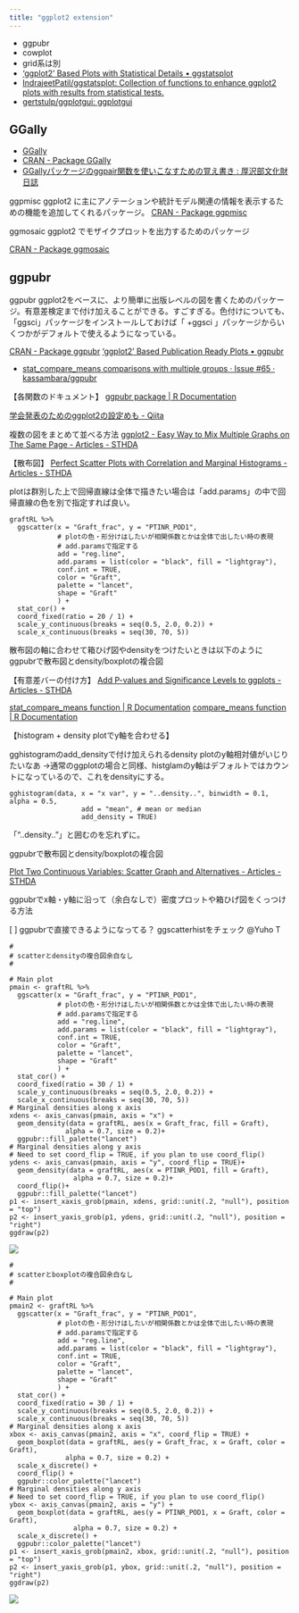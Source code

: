 ```yaml
---
title: "ggplot2 extension"
---
```


- ggpubr
- cowplot
- grid系は別
- ['ggplot2' Based Plots with Statistical Details • ggstatsplot](https://indrajeetpatil.github.io/ggstatsplot/)
- [IndrajeetPatil/ggstatsplot: Collection of functions to enhance ggplot2 plots with results from statistical tests.](https://github.com/IndrajeetPatil/ggstatsplot)
- [gertstulp/ggplotgui: ggplotgui](https://github.com/gertstulp/ggplotgui)


## GGally

- [GGally](http://ggobi.github.io/ggally/)
- [CRAN - Package GGally](https://cran.r-project.org/web/packages/GGally/index.html)
- [GGallyパッケージのggpair関数を使いこなすための覚え書き : 厚沢部文化財日誌](https://assabu.exblog.jp/28933942/)

ggpmisc
ggplot2 に主にアノテーションや統計モデル関連の情報を表示するための機能を追加してくれるパッケージ。
[CRAN - Package ggpmisc](https://cran.r-project.org/web/packages/ggpmisc/index.html)

ggmosaic
ggplot2 でモザイクプロットを出力するためのパッケージ

[CRAN - Package ggmosaic](https://cran.r-project.org/web/packages/ggmosaic/)


## ggpubr

ggpubr
ggplot2をベースに、より簡単に出版レベルの図を書くためのパッケージ。有意差検定まで付け加えることができる。すごすぎる。色付けについても、「ggsci」パッケージをインストールしておけば「 +ggsci 」パッケージからいくつかがデフォルトで使えるようになっている。

[CRAN - Package ggpubr](https://cran.r-project.org/web/packages/ggpubr/index.html)
['ggplot2' Based Publication Ready Plots • ggpubr](https://rpkgs.datanovia.com/ggpubr/index.html)

- [stat_compare_means comparisons with multiple groups · Issue #65 · kassambara/ggpubr](https://github.com/kassambara/ggpubr/issues/65)

【各関数のドキュメント】
[ggpubr package | R Documentation](https://www.rdocumentation.org/packages/ggpubr/versions/0.2)

[学会発表のためのggplot2の設定めも - Qiita](https://qiita.com/uri/items/615653e83642d7e475de)

複数の図をまとめて並べる方法
[ggplot2 - Easy Way to Mix Multiple Graphs on The Same Page - Articles - STHDA](http://www.sthda.com/english/articles/24-ggpubr-publication-ready-plots/81-ggplot2-easy-way-to-mix-multiple-graphs-on-the-same-page/)

【散布図】
[Perfect Scatter Plots with Correlation and Marginal Histograms - Articles - STHDA](http://www.sthda.com/english/articles/24-ggpubr-publication-ready-plots/78-perfect-scatter-plots-with-correlation-and-marginal-histograms/)

plotは群別した上で回帰直線は全体で描きたい場合は「add.params」の中で回帰直線の色を別で指定すれば良い。

    graftRL %>%
      ggscatter(x = "Graft_frac", y = "PTINR_POD1",
                # plotの色・形分けはしたいが相関係数とかは全体で出したい時の表現
                # add.paramsで指定する
                add = "reg.line",
                add.params = list(color = "black", fill = "lightgray"),
                conf.int = TRUE,
                color = "Graft",
                palette = "lancet",
                shape = "Graft"
                ) +
      stat_cor() +
      coord_fixed(ratio = 20 / 1) +
      scale_y_continuous(breaks = seq(0.5, 2.0, 0.2)) +
      scale_x_continuous(breaks = seq(30, 70, 5))

散布図の軸に合わせて箱ひげ図やdensityをつけたいときは以下のように
ggpubrで散布図とdensity/boxplotの複合図

【有意差バーの付け方】
[Add P-values and Significance Levels to ggplots - Articles - STHDA](http://www.sthda.com/english/articles/24-ggpubr-publication-ready-plots/76-add-p-values-and-significance-levels-to-ggplots/)

[stat_compare_means function | R Documentation](https://www.rdocumentation.org/packages/ggpubr/versions/0.2/topics/stat_compare_means)
[compare_means function | R Documentation](https://www.rdocumentation.org/packages/ggpubr/versions/0.2/topics/compare_means)


【histogram + density plotでy軸を合わせる】

gghistogramのadd_densityで付け加えられるdensity plotのy軸相対値がいじりたいなあ
→通常のggplotの場合と同様、histglamのy軸はデフォルトではカウントになっているので、これをdensityにする。

    gghistogram(data, x = "x var", y = "..density..", binwidth = 0.1, alpha = 0.5,
                      add = "mean", # mean or median
                      add_density = TRUE)

      
「"..density.."」と囲むのを忘れずに。



ggpubrで散布図とdensity/boxplotの複合図

[Plot Two Continuous Variables: Scatter Graph and Alternatives - Articles - STHDA](http://www.sthda.com/english/articles/32-r-graphics-essentials/131-plot-two-continuous-variables-scatter-graph-and-alternatives/)

ggpubrでx軸・y軸に沿って（余白なしで）密度プロットや箱ひげ図をくっつける方法

[ ] ggpubrで直接できるようになってる？ ggscatterhistをチェック @Yuho T 


    #
    # scatterとdensityの複合図余白なし
    #
    
    # Main plot
    pmain <- graftRL %>%
      ggscatter(x = "Graft_frac", y = "PTINR_POD1",
                # plotの色・形分けはしたいが相関係数とかは全体で出したい時の表現
                # add.paramsで指定する
                add = "reg.line",
                add.params = list(color = "black", fill = "lightgray"),
                conf.int = TRUE,
                color = "Graft",
                palette = "lancet",
                shape = "Graft"
                ) +
      stat_cor() +
      coord_fixed(ratio = 30 / 1) +
      scale_y_continuous(breaks = seq(0.5, 2.0, 0.2)) +
      scale_x_continuous(breaks = seq(30, 70, 5))
    # Marginal densities along x axis
    xdens <- axis_canvas(pmain, axis = "x") +
      geom_density(data = graftRL, aes(x = Graft_frac, fill = Graft),
                  alpha = 0.7, size = 0.2)+
      ggpubr::fill_palette("lancet")
    # Marginal densities along y axis
    # Need to set coord_flip = TRUE, if you plan to use coord_flip()
    ydens <- axis_canvas(pmain, axis = "y", coord_flip = TRUE)+
      geom_density(data = graftRL, aes(x = PTINR_POD1, fill = Graft),
                    alpha = 0.7, size = 0.2)+
      coord_flip()+
      ggpubr::fill_palette("lancet")
    p1 <- insert_xaxis_grob(pmain, xdens, grid::unit(.2, "null"), position = "top")
    p2 <- insert_yaxis_grob(p1, ydens, grid::unit(.2, "null"), position = "right")
    ggdraw(p2)


![](https://d2mxuefqeaa7sj.cloudfront.net/s_795C4143BA814012783B711904B80565597CBC15FC8E699030D6A5DB877546AA_1536025529605_file.png)

    #
    # scatterとboxplotの複合図余白なし
    #
    
    # Main plot
    pmain2 <- graftRL %>%
      ggscatter(x = "Graft_frac", y = "PTINR_POD1",
                # plotの色・形分けはしたいが相関係数とかは全体で出したい時の表現
                # add.paramsで指定する
                add = "reg.line",
                add.params = list(color = "black", fill = "lightgray"),
                conf.int = TRUE,
                color = "Graft",
                palette = "lancet",
                shape = "Graft"
                ) +
      stat_cor() +
      coord_fixed(ratio = 30 / 1) +
      scale_y_continuous(breaks = seq(0.5, 2.0, 0.2)) +
      scale_x_continuous(breaks = seq(30, 70, 5))
    # Marginal densities along x axis
    xbox <- axis_canvas(pmain2, axis = "x", coord_flip = TRUE) +
      geom_boxplot(data = graftRL, aes(y = Graft_frac, x = Graft, color = Graft),
                  alpha = 0.7, size = 0.2) +
      scale_x_discrete() +
      coord_flip() +
      ggpubr::color_palette("lancet")
    # Marginal densities along y axis
    # Need to set coord_flip = TRUE, if you plan to use coord_flip()
    ybox <- axis_canvas(pmain2, axis = "y") +
      geom_boxplot(data = graftRL, aes(y = PTINR_POD1, x = Graft, color = Graft),
                    alpha = 0.7, size = 0.2) +
      scale_x_discrete() +
      ggpubr::color_palette("lancet")
    p1 <- insert_xaxis_grob(pmain2, xbox, grid::unit(.2, "null"), position = "top")
    p2 <- insert_yaxis_grob(p1, ybox, grid::unit(.2, "null"), position = "right")
    ggdraw(p2)


![](https://d2mxuefqeaa7sj.cloudfront.net/s_795C4143BA814012783B711904B80565597CBC15FC8E699030D6A5DB877546AA_1536025529607_file.png)




